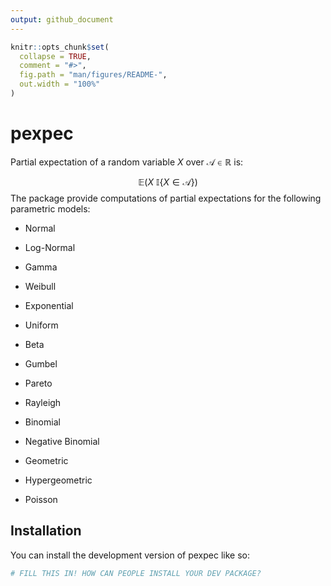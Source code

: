 ```yaml
---
output: github_document
---
```


<!-- README.md is generated from README.Rmd. Please edit that file -->

```r
knitr::opts_chunk$set(
  collapse = TRUE,
  comment = "#>",
  fig.path = "man/figures/README-",
  out.width = "100%"
)
```

# pexpec

<!-- badges: start -->

<!-- badges: end -->

Partial expectation of a random variable $X$ over $\mathcal{A} \in \mathbb{R}$ is:

$$
\mathbb{E}(X \ \mathbb{I}\{X \in \mathcal{A}\})
$$The package provide computations of partial expectations for the following parametric models:

-   Normal

-   Log-Normal

-   Gamma

-   Weibull

-   Exponential

-   Uniform

-   Beta

-   Gumbel

-   Pareto

-   Rayleigh

-   Binomial

-   Negative Binomial

-   Geometric

-   Hypergeometric

-   Poisson

## Installation

You can install the development version of pexpec like so:

``` r
# FILL THIS IN! HOW CAN PEOPLE INSTALL YOUR DEV PACKAGE?
```
